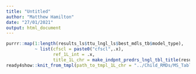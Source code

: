 ```yaml
---
title: "Untitled"
author: "Matthew Hamilton"
date: "27/01/2021"
output: html_document
---
```

```r
purrr::map(1:length(results_ls$ttu_lngl_ls$best_mdls_tb$model_type),
           ~ list(cfscl = paste0("cfscl",.x),
                  ref_1L_int = .x,
                  title_1L_chr = make_indpnt_predrs_lngl_tbl_title(results_ls, ref_1L_int = .x))) %>%
ready4show::knit_from_tmpl(path_to_tmpl_1L_chr = "../Child_RMDs/MS_Tables_Lngl_TTUs_Tmpl.Rmd")
```

